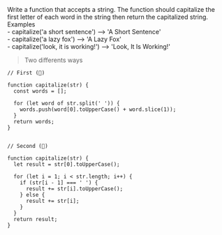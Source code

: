 <span className='instructions'>
  Write a function that accepts a string. The function should capitalize the
  first letter of each word in the string then return the capitalized string.
</span>

<div className='instructions example'>Examples</div>

<div className='instructions'>
  - capitalize('a short sentence') --> 'A Short Sentence'
</div>
<div className='instructions'>
  - capitalize('a lazy fox') --> 'A Lazy Fox'
</div>
<div className='instructions'>
  - capitalize('look, it is working!') --> 'Look, It Is Working!'
</div>

> <span className='ways'>Two differents ways</span>

```
// First (🍅)

function capitalize(str) {
  const words = [];

  for (let word of str.split(' ')) {
    words.push(word[0].toUpperCase() + word.slice(1));
  }
  return words;
}


// Second (🍆)

function capitalize(str) {
  let result = str[0].toUpperCase();

  for (let i = 1; i < str.length; i++) {
    if (str[i - 1] === ' ') {
      result += str[i].toUpperCase();
    } else {
      result += str[i];
    }
  }
  return result;
}
```
